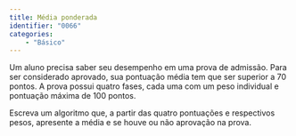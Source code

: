 ```yaml
---
title: Média ponderada
identifier: "0066"
categories:
    - "Básico"
---
```

<!-- Média ponderada -->

::: {.exercicio .avalia-algoritmo}
Um aluno precisa saber seu desempenho em uma prova de admissão. Para ser considerado aprovado, sua pontuação média tem que ser superior a 70 pontos. A prova possui quatro fases, cada uma com um peso individual e pontuação máxima de 100 pontos.

Escreva um algoritmo que, a partir das quatro pontuações e respectivos pesos, apresente a média e se houve ou não aprovação na prova.
:::